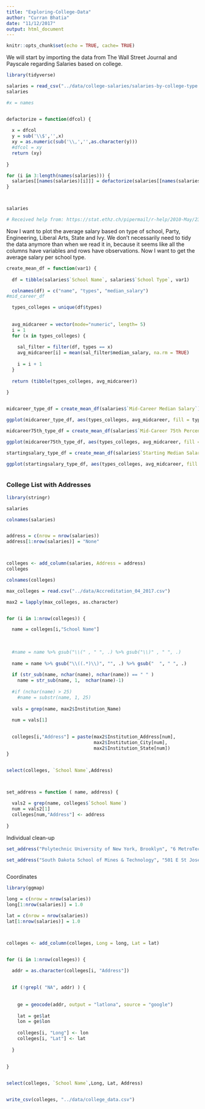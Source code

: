 ```yaml
---
title: "Exploring-College-Data"
author: "Curran Bhatia"
date: "11/12/2017"
output: html_document
---
```


```r
knitr::opts_chunk$set(echo = TRUE, cache= TRUE)

```

We will start by importing the data from The Wall Street Journal and Payscale regarding Salaries based on college.

```r
library(tidyverse)

```

```r

salaries = read_csv("../data/college-salaries/salaries-by-college-type.csv")
salaries

#x = names


defactorize = function(dfcol) {
  
  x = dfcol
  y = sub('\\$','',x)
  xy = as.numeric(sub('\\,','',as.character(y)))
  #dfcol = xy
  return (xy)
  
}

for (i in 3:length(names(salaries))) {
  salaries[[names(salaries)[i]]] = defactorize(salaries[[names(salaries)[i]]])
}



salaries

# Received help from: https://stat.ethz.ch/pipermail/r-help/2010-May/237909.html in order to change the characters into numbers

```



Now I want to plot the average salary based on type of school, Party, Engineering, Liberal Arts, State and Ivy. We don't necessarily need to tidy the data anymore than when we read it in, because it seems like all the columns have variables and rows have observations. Now I want to get the average salary per school type. 

```r

create_mean_df = function(var1) {
  
  df = tibble(salaries$`School Name`, salaries$`School Type`, var1)

  colnames(df) = c("name", "types", "median_salary")
#mid_career_df

  types_colleges = unique(df$types)
  
  
  avg_midcareer = vector(mode="numeric", length= 5)
  i = 1
  for (x in types_colleges) {
    
    sal_filter = filter(df, types == x)
    avg_midcareer[i] = mean(sal_filter$median_salary, na.rm = TRUE)
    
    i = i + 1
  }
  
  return (tibble(types_colleges, avg_midcareer))
  
}


midcareer_type_df = create_mean_df(salaries$`Mid-Career Median Salary`)

ggplot(midcareer_type_df, aes(types_colleges, avg_midcareer, fill = types_colleges)) + geom_col() + ggtitle(" Mean Avg-Mid-Career")


```


```r

midcareer75th_type_df = create_mean_df(salaries$`Mid-Career 75th Percentile Salary`)

ggplot(midcareer75th_type_df, aes(types_colleges, avg_midcareer, fill = types_colleges)) + geom_col() + ggtitle("75th Percentile Mean Avg-Mid-Career")


```

```r

startingsalary_type_df = create_mean_df(salaries$`Starting Median Salary`)

ggplot(startingsalary_type_df, aes(types_colleges, avg_midcareer, fill = types_colleges)) + geom_col() + ggtitle("Starting Median Salary Avg")



```

### College List with Addresses

```r
library(stringr)

salaries

colnames(salaries)


address = c(nrow = nrow(salaries))
address[1:nrow(salaries)] = "None"



colleges <- add_column(salaries, Address = address)
colleges

colnames(colleges)

max_colleges = read.csv("../data/Accreditation_04_2017.csv")

max2 = lapply(max_colleges, as.character)


for (i in 1:nrow(colleges)) {

  name = colleges[i,"School Name"]
  
  
  
  #name = name %>% gsub("\\(" , " ", .) %>% gsub("\\)" , " ", .)
  
  name = name %>% gsub("\\((.*)\\)", "", .) %>% gsub("  ", " ", .) 
  
  if (str_sub(name, nchar(name), nchar(name)) == " " )
    name = str_sub(name, 1,  nchar(name)-1)
  
  #if (nchar(name) > 25)
    #name = substr(name, 1, 25)
  
  vals = grep(name, max2$Institution_Name)
  
  num = vals[1]

  
  colleges[i,"Address"] = paste(max2$Institution_Address[num],
                                max2$Institution_City[num],
                                max2$Institution_State[num])
}


select(colleges, `School Name`,Address)



set_address = function ( name, address) {
  
  vals2 = grep(name, colleges$`School Name`)
  num = vals2[1]
  colleges[num,"Address"] <- address
  
}
```


Individual clean-up 

```r
set_address("Polytechnic University of New York, Brooklyn", "6 MetroTech Center, Brooklyn, NY 11201")

set_address("South Dakota School of Mines & Technology", "501 E St Joseph St, Rapid City, SD 57701")



```

Coordinates

```r

library(ggmap)

long = c(nrow = nrow(salaries))
long[1:nrow(salaries)] = 1.0

lat = c(nrow = nrow(salaries))
lat[1:nrow(salaries)] = 1.0



colleges <- add_column(colleges, Long = long, Lat = lat)


for (i in 1:nrow(colleges)) {
  
  addr = as.character(colleges[i, "Address"])
  

  if (!grepl( "NA", addr) ) {
    
    
    ge = geocode(addr, output = "latlona", source = "google")
   
    lat = ge$lat
    lon = ge$lon
      
    colleges[i, "Long"] <- lon
    colleges[i, "Lat"] <- lat
    
  }
  
  
}


select(colleges, `School Name`,Long, Lat, Address)


write_csv(colleges, "../data/college_data.csv")


```



